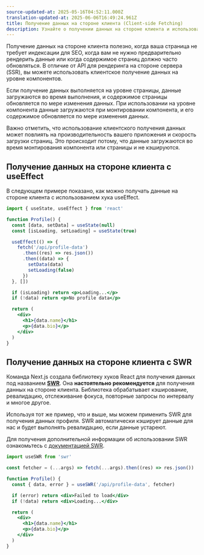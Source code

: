 ```yaml
---
source-updated-at: 2025-05-16T04:52:11.000Z
translation-updated-at: 2025-06-06T16:49:24.961Z
title: Получение данных на стороне клиента (Client-side Fetching)
description: Узнайте о получении данных на стороне клиента и использовании библиотеки SWR — хука React для получения данных с кэшированием, ревалидацией, отслеживанием фокуса, повторным запросом по интервалу и другими функциями.
---
```


Получение данных на стороне клиента полезно, когда ваша страница не требует индексации для SEO, когда вам не нужно предварительно рендерить данные или когда содержимое страниц должно часто обновляться. В отличие от API для рендеринга на стороне сервера (SSR), вы можете использовать клиентское получение данных на уровне компонентов.

Если получение данных выполняется на уровне страницы, данные загружаются во время выполнения, и содержимое страницы обновляется по мере изменения данных. При использовании на уровне компонента данные загружаются при монтировании компонента, и его содержимое обновляется по мере изменения данных.

Важно отметить, что использование клиентского получения данных может повлиять на производительность вашего приложения и скорость загрузки страниц. Это происходит потому, что данные загружаются во время монтирования компонента или страницы и не кэшируются.

## Получение данных на стороне клиента с useEffect

В следующем примере показано, как можно получать данные на стороне клиента с использованием хука useEffect.

```jsx
import { useState, useEffect } from 'react'

function Profile() {
  const [data, setData] = useState(null)
  const [isLoading, setLoading] = useState(true)

  useEffect(() => {
    fetch('/api/profile-data')
      .then((res) => res.json())
      .then((data) => {
        setData(data)
        setLoading(false)
      })
  }, [])

  if (isLoading) return <p>Loading...</p>
  if (!data) return <p>No profile data</p>

  return (
    <div>
      <h1>{data.name}</h1>
      <p>{data.bio}</p>
    </div>
  )
}
```

## Получение данных на стороне клиента с SWR

Команда Next.js создала библиотеку хуков React для получения данных под названием [**SWR**](https://swr.vercel.app/). Она **настоятельно рекомендуется** для получения данных на стороне клиента. Библиотека обрабатывает кэширование, ревалидацию, отслеживание фокуса, повторные запросы по интервалу и многое другое.

Используя тот же пример, что и выше, мы можем применить SWR для получения данных профиля. SWR автоматически кэширует данные для нас и будет выполнять ревалидацию, если данные устареют.

Для получения дополнительной информации об использовании SWR ознакомьтесь с [документацией SWR](https://swr.vercel.app/docs/getting-started).

```jsx
import useSWR from 'swr'

const fetcher = (...args) => fetch(...args).then((res) => res.json())

function Profile() {
  const { data, error } = useSWR('/api/profile-data', fetcher)

  if (error) return <div>Failed to load</div>
  if (!data) return <div>Loading...</div>

  return (
    <div>
      <h1>{data.name}</h1>
      <p>{data.bio}</p>
    </div>
  )
}
```